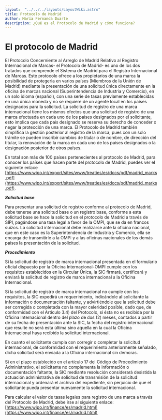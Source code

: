 ```yaml
---
layout:  "../../../layouts/LayoutWiki.astro"
title: Protocolo de Madrid
author: María Fernanda Duarte
description: ¿Qué es el Protocolo de Madrid y cómo funciona?
---
```

# El protocolo de Madrid

El Protocolo Concerniente al Arreglo de Madrid Relativo al Registro Internacional de Marcas- el Protocolo de Madrid- es uno de los dos tratados que comprende el Sistema de Madrid para el Registro Internacional de Marcas. Este protocolo ofrece a los propietarios de una marca la posibilidad de protegerla en varios países (Miembros de la Unión de Madrid) mediante la presentación de una solicitud única directamente en la oficina de marcas nacional (Superintendencia de Industria y Comercio), en un solo idioma (español), con una serie de tasas previamente establecidas en una única moneda y no se requiere de un agente local en los países designados para la solicitud. La solicitud de registro de una marca internacional tiene los mismos efectos que una solicitud de registro de una marca efectuada en cada uno de los países designados por el solicitante, esto implica que cada país designado se reserva su derecho de conceder o negar la protección de una marca. El Protocolo de Madrid también simplifica la gestión posterior al registro de la marca, pues con un solo trámite se pueden inscribir cambios de titular o de nombre, de dirección del titular, la renovación de la marca en cada uno de los países designados o la designación posterior de otros países.

En total son más de 100 países pertenecientes al protocolo de Madrid, para conocer los países que hacen parte del protocolo de Madrid, puedes ver el siguiente enlace [https://www.wipo.int/export/sites/www/treaties/es/docs/pdf/madrid_marks.pdf](https://www.wipo.int/export/sites/www/treaties/es/docs/pdf/madrid_marks.pdf).

***Solicitud base***

Para presentar una solicitud de registro conforme al protocolo de Madrid, debe tenerse una solicitud base o un registro base, conforme a esta solicitud base se hace la solicitud en el protocolo de Madrid a través de SIPI, pagándose una tasa legal a favor de la OMPI, que se da en francos suizos. La solicitud internacional debe realizarse ante la oficina nacional, que en este caso es la Superintendencia de Industria y Comercio, ella se encarga de transmitirle a la OMPI y a las oficinas nacionales de los demás países la presentación de la solicitud.

***Procedimiento***

Si la solicitud de registro de marca internacional presentada en el formulario oficial dispuesto por la Oficina Internacional-OMPI cumple con los requisitos establecidos en la Circular Única, la SIC firmará, certificará y enviará la solicitud de registro de marca internacional a la Oficina Internacional.

Si la solicitud de registro de marca internacional no cumple con los requisitos, la SIC expedirá un requerimiento, indicándole al solicitante la información o documentación faltante, y advirtiéndole que la solicitud debe ser corregida o completada con la mayor celeridad posible, dado que, de conformidad con el Artículo 3.4) del Protocolo, si ésta no es recibida por la Oficina Internacional dentro del plazo de dos (2) meses, contados a partir de su fecha de presentación ante la SIC, la fecha del registro internacional que resulte no será esta última sino aquella en la cual la Oficina Internacional haya recibido la solicitud internacional.

En cuanto el solicitante cumpla con corregir o completar la solicitud internacional, de conformidad con el requerimiento anteriormente señalado, dicha solicitud será enviada a la Oficina internacional sin demoras.

Si en el plazo establecido en el artículo 17 del Código de Procedimiento Administrativo, el solicitante no complementa la información o documentación faltante, la SIC mediante resolución considerará desistida la actuación administrativa de solicitud de transmisión de la solicitud internacional y ordenará el archivo del expediente, sin perjuicio de que el solicitante pueda presentar nuevamente la solicitud internacional.

Para calcular el valor de tasas legales para registro de una marca a través del Protocolo de Madrid, debe irse al siguiente enlace: [https://www.wipo.int/finance/es/madrid.html](https://www.wipo.int/finance/es/madrid.html)